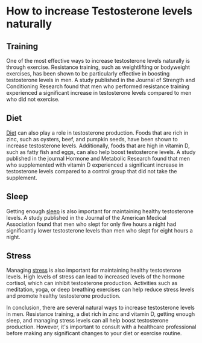 
<Head>
    <title>Testosterone - Increase it naturally | Guy Guide</title>
    <meta
        name="description"
        content="How to increase your Testosterone levels naturally"
    />
    <meta
        property="og:description"
        content="Guy Guide | Testosterone - Increase it Naturally"
    />
</Head>

# How to increase Testosterone levels naturally

## Training

One of the most effective ways to increase testosterone levels naturally is through exercise. Resistance training, such as weightlifting or bodyweight exercises, has been shown to be particularly effective in boosting testosterone levels in men. A study published in the Journal of Strength and Conditioning Research found that men who performed resistance training experienced a significant increase in testosterone levels compared to men who did not exercise.

## Diet

[Diet](/diet) can also play a role in testosterone production. Foods that are rich in zinc, such as oysters, beef, and pumpkin seeds, have been shown to increase testosterone levels. Additionally, foods that are high in vitamin D, such as fatty fish and eggs, can also help boost testosterone levels. A study published in the journal Hormone and Metabolic Research found that men who supplemented with vitamin D experienced a significant increase in testosterone levels compared to a control group that did not take the supplement.

## Sleep

Getting enough [sleep](/testosterone/sleep) is also important for maintaining healthy testosterone levels. A study published in the Journal of the American Medical Association found that men who slept for only five hours a night had significantly lower testosterone levels than men who slept for eight hours a night.

## Stress

Managing [stress](/testosterone/stress) is also important for maintaining healthy testosterone levels. High levels of stress can lead to increased levels of the hormone cortisol, which can inhibit testosterone production. Activities such as meditation, yoga, or deep breathing exercises can help reduce stress levels and promote healthy testosterone production.

In conclusion, there are several natural ways to increase testosterone levels in men. Resistance training, a diet rich in zinc and vitamin D, getting enough sleep, and managing stress levels can all help boost testosterone production. However, it's important to consult with a healthcare professional before making any significant changes to your diet or exercise routine.